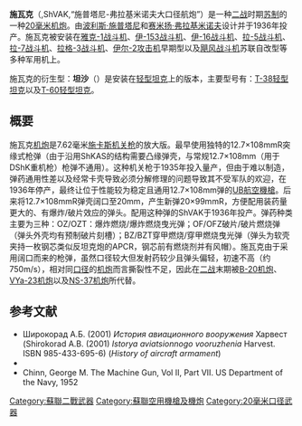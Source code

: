 {{infobox weapon
| name               = 施瓦克 20 mm
| image              = File:ShVAK cannon.jpg
| image_size         = 350px
| caption            = 
| origin             = {{flag|USSR}}
| type               = [[机炮|机炮]]
<!-- Type selection -->
| is_ranged          = y
| is_bladed          = 
| is_explosive       = y
| is_artillery       = 
| is_vehicle         = 
| is_missile         = 
| is_UK              = 
<!-- Service history -->
| service            = 1936 - 1946
| used_by            = [[苏联|苏联]][[空军|空军]]
| wars               = [[第二次世界大战|第二次世界大战]]
<!-- Production history -->
| designer           = [[波利斯·施普塔尼|波利斯·施普塔尼]]和[[赛米扬·弗拉基米诺夫|赛米扬·弗拉基米诺夫]]
| design_date        = 1935-1936
| manufacturer       = 
| unit_cost          = 
| production_date    = 1936 - 1946
| number             = 
| variants           = 三种飞机用20毫米机炮<br>一种坦克用机炮(TNSh)
<!-- General specifications -->
| spec_label         = 
| weight             = {{convert|88|lb|kg|abbr=on|2|disp=flip}}
| length             = {{convert|1,679|mm|in|abbr=on|1}}（翼炮型）
| part_length        = 
| width              = 
| height             = 
| diameter           = 
| crew               = 
| passengers         =
<!-- Ranged weapon specifications --> 
| cartridge          = 20×99R
| cartridge_weight   = (OZ) 96.0
| caliber            = 20 mm
| barrels            = 
| action             = [[气动|气动]] 
| rate               = 700–800 发/分钟
| velocity           = {{convert|750|–|790|m/s|km/h}}
| range              = 
| max_range          = 
| feed               = 弹带装填
| sights             = 
<!-- Explosive specifications --> 
| filling            = 
| filling_weight     = 2.8 g 高爆弹药 + 3.3 g 燃烧弹药
| detonation         = 触碰式引线
| yield              = 
}}

'''施瓦克'''（{{lang-ru |ШВАК: Шпитальный-Владимиров Авиационный Крупнокалиберный}},ShVAK,“施普塔尼-弗拉基米诺夫大口径航炮”）是一种[[二战|二战]]时期[[苏联|苏制]]的一种[[机炮|20毫米机炮]]。由[[波利斯·施普塔尼|波利斯·施普塔尼]]和[[赛米扬·弗拉基米诺夫|赛米扬·弗拉基米诺夫]]设计并于1936年投产。施瓦克被安装在[[Yak-1战斗机|雅克-1战斗机]]、[[I-153战斗机|伊-153战斗机]]、[[伊-16战斗机|伊-16战斗机]]、[[La-5战斗机|拉-5战斗机]]、[[La-5战斗机|拉-7战斗机]]、[[拉格-3战斗机|拉格-3战斗机]]、[[伊尔-2攻击机|伊尔-2攻击机]]早期型以及[[飓风战斗机|飓风战斗机]]苏联自改型等多种军用机上。

施瓦克的衍生型：'''坦沙'''（{{lang-ru|Tankovyi Nudel’man-Shpitalnyi, ТНШ|translit=TNSh}}）是安装在[[轻型坦克|轻型坦克]]上的版本，主要型号有：[[T-38轻型坦克|T-38轻型坦克]]以及[[T-60坦克|T-60轻型坦克]]。

== 概要 ==
施瓦克[[机炮|机炮]]是7.62毫米[[ShKAS机枪|施卡斯机关枪]]的放大版。最早使用独特的12.7×108mmR突缘式枪弹（由于沿用ShKAS的结构需要凸缘弹壳，与常规12.7×108mm（用于DShK重机枪）枪弹不通用）。这种机关枪于1935年投入量产，但由于难以制造，弹药通用性差以及经常卡壳导致必须分解修理的问题导致其不受军队的欢迎，在1936年停产，最终让位于性能较为稳定且通用12.7×108mm弹的[[UB航空機槍|UB航空機槍]]。后来将12.7×108mmR弹壳阔口至20mm，产生新弹20×99mmR，方便配用装药量更大的、有爆炸/破片效应的弹头。配用这种弹的ShVAK于1936年投产。弹药种类主要为三种：OZ/OZT：爆炸燃烧/爆炸燃烧曳光弹；OF/OFZ破片/破片燃烧弹（弹头外壳均有预制破片刻槽）；BZ/BZT穿甲燃烧/穿甲燃烧曳光弹（弹头为软壳夹持一枚钢芯类似反坦克炮的APCR，钢芯前有燃烧剂并有风帽）。施瓦克由于采用阔口而来的枪弹，虽然口径较大但发射药较少且弹头偏轻，初速不高（约750m/s），相对同[[口径|口径]]的[[机炮|机炮]]而言撕裂性不足，因此在[[二战|二战]]末期被[[B-20机炮|B-20机炮]]、[[VYa-23机炮|VYa-23机炮]]以及[[NS-37机炮|NS-37机炮]]所代替。

== 参考文献 ==
{{commons|ShVAK}}
* Широкорад А.Б. (2001) ''История авиационного вооружения'' Харвест (Shirokorad A.B. (2001) ''Istorya aviatsionnogo vooruzhenia'' Harvest. ISBN 985-433-695-6) (''History of aircraft armament'')
*{{cite book
  | last = Koll
  | first = Christian
  | authorlink = 
  | coauthors = 
  | title = Soviet Cannon - A Comprehensive Study of Soviet Arms and Ammunition in Calibres 12.7mm to 57mm
  | publisher = Koll
  | year = 2009
  | location = Austria
  | url = http://www.russianammo.org
  | doi = 
  | isbn = 978-3-200-01445-9
  | page = 117
  | access-date = 2020-10-11
  | archive-date = 2009-10-19
  | archive-url = https://web.archive.org/web/20091019161335/http://www.russianammo.org/
  | dead-url = yes
  }}
* Chinn, George M. The Machine Gun, Vol II, Part VII. US Department of the Navy, 1952

[[Category:蘇聯二戰武器|Category:蘇聯二戰武器]]
[[Category:蘇聯空用機槍及機炮|Category:蘇聯空用機槍及機炮]]
[[Category:20毫米口径武器|Category:20毫米口径武器]]